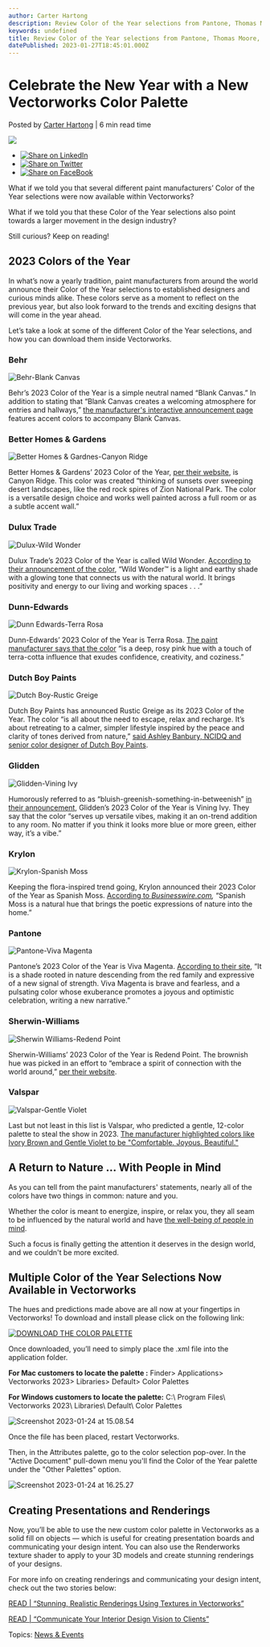 ```yaml
---
author: Carter Hartong
description: Review Color of the Year selections from Pantone, Thomas Moore, NCS Colours, and more. Plus, learn about a new color palette available in Vectorworks.
keywords: undefined
title: Review Color of the Year selections from Pantone, Thomas Moore, NCS Colours, and more. Plus, learn about a new color palette available in Vectorworks. 
datePublished: 2023-01-27T18:45:01.000Z
---
```

  

# Celebrate the New Year with a New Vectorworks Color Palette

 Posted by [Carter Hartong](https://blog.vectorworks.net/author/carter-hartong) | 6 min read time 

![](https://blog.vectorworks.net/hubfs/Blog%20Images/230125_2023%20Color%20of%20the%20Year/blog-1440x800_COTY2023.png) 

* [![Share on LinkedIn](https://2659751.fs1.hubspotusercontent-na1.net/hubfs/2659751/michaelDemo/share-LI.png)](http://www.linkedin.com/shareArticle?mini=true&url=https%3A%2F%2Fblog.vectorworks.net%2F2023-colors-of-the-year-vectorworks-palette)
* [![Share on Twitter](https://2659751.fs1.hubspotusercontent-na1.net/hubfs/2659751/michaelDemo/share-TW.png)](https://www.twitter.com/share?text=Celebrate%20the%20New%20Year%20with%20a%20New%20Vectorworks%20Color%20Palette&url=https%3A%2F%2Fblog.vectorworks.net%2F2023-colors-of-the-year-vectorworks-palette&via=PMGTweets)
* [![Share on FaceBook](https://2659751.fs1.hubspotusercontent-na1.net/hubfs/2659751/michaelDemo/share-FB.png)](https://www.facebook.com/sharer/sharer.php?u=https%3A%2F%2Fblog.vectorworks.net%2F2023-colors-of-the-year-vectorworks-palette)

What if we told you that several different paint manufacturers’ Color of the Year selections were now available within Vectorworks?

What if we told you that these Color of the Year selections also point towards a larger movement in the design industry?

Still curious? Keep on reading!

## 2023 Colors of the Year

In what’s now a yearly tradition, paint manufacturers from around the world announce their Color of the Year selections to established designers and curious minds alike. These colors serve as a moment to reflect on the previous year, but also look forward to the trends and exciting designs that will come in the year ahead.

Let’s take a look at some of the different Color of the Year selections, and how you can download them inside Vectorworks.

### Behr

![Behr-Blank Canvas](https://blog.vectorworks.net/hs-fs/hubfs/Blog%20Images/230125_2023%20Color%20of%20the%20Year/Behr-Blank%20Canvas.png?width=1440&height=711&name=Behr-Blank%20Canvas.png)

Behr’s 2023 Color of the Year is a simple neutral named “Blank Canvas.” In addition to stating that “Blank Canvas creates a welcoming atmosphere for entries and hallways,” [the manufacturer's interactive announcement page](https://www.behr.com/consumer/inspiration/2023-coty/?gclid=Cj0KCQiAq5meBhCyARIsAJrtdr652O1FDNmoYtKJnQi153jPc6Oz0I2uZ536VP8q%5FOj2-v3Z4u0ymnQaAqh6EALw%5FwcB&gclsrc=aw.ds) features accent colors to accompany Blank Canvas.

### Better Homes & Gardens

![Better Homes & Gardnes-Canyon Ridge](https://blog.vectorworks.net/hs-fs/hubfs/Blog%20Images/230125_2023%20Color%20of%20the%20Year/Better%20Homes%20%26%20Gardnes-Canyon%20Ridge.png?width=1440&height=709&name=Better%20Homes%20%26%20Gardnes-Canyon%20Ridge.png)

Better Homes & Gardens’ 2023 Color of the Year, [per their website](https://www.bhg.com/decorating/color/paint/bhg-color-of-the-year-2023/), is Canyon Ridge. This color was created “thinking of sunsets over sweeping desert landscapes, like the red rock spires of Zion National Park. The color is a versatile design choice and works well painted across a full room or as a subtle accent wall.”

### Dulux Trade

![Dulux-Wild Wonder](https://blog.vectorworks.net/hs-fs/hubfs/Blog%20Images/230125_2023%20Color%20of%20the%20Year/Dulux-Wild%20Wonder.png?width=1440&height=709&name=Dulux-Wild%20Wonder.png)

Dulux Trade’s 2023 Color of the Year is called Wild Wonder. [According to their announcement of the color](https://www.duluxtradepaintexpert.co.uk/en/content/dulux-colour-of-the-year-2023), “Wild Wonder™ is a light and earthy shade with a glowing tone that connects us with the natural world. It brings positivity and energy to our living and working spaces . . .”

### Dunn-Edwards

![Dunn Edwards-Terra Rosa](https://blog.vectorworks.net/hs-fs/hubfs/Blog%20Images/230125_2023%20Color%20of%20the%20Year/Dunn%20Edwards-Terra%20Rosa.png?width=1440&height=711&name=Dunn%20Edwards-Terra%20Rosa.png)

Dunn-Edwards’ 2023 Color of the Year is Terra Rosa. [The paint manufacturer says that the color](https://www.dunnedwards.com/pros/blog/dunn-edwards-unveils-its-2023-color-of-the-year-terra-rosa-de5096/) “is a deep, rosy pink hue with a touch of terra-cotta influence that exudes confidence, creativity, and coziness.”

### Dutch Boy Paints

![Dutch Boy-Rustic Greige](https://blog.vectorworks.net/hs-fs/hubfs/Blog%20Images/230125_2023%20Color%20of%20the%20Year/Dutch%20Boy-Rustic%20Greige.png?width=1440&height=707&name=Dutch%20Boy-Rustic%20Greige.png)

Dutch Boy Paints has announced Rustic Greige as its 2023 Color of the Year. The color “is all about the need to escape, relax and recharge. It’s about retreating to a calmer, simpler lifestyle inspired by the peace and clarity of tones derived from nature,” [said Ashley Banbury, NCIDQ and senior color designer of Dutch Boy Paints](https://www.coatingsworld.com/contents/view%5Fbreaking-news/2022-09-07/dutch-boy-paints-announces-rustic-greige-as-its-2023-color-of-the-year/).

### Glidden

![Glidden-Vining Ivy](https://blog.vectorworks.net/hs-fs/hubfs/Blog%20Images/230125_2023%20Color%20of%20the%20Year/Glidden-Vining%20Ivy.png?width=1440&height=708&name=Glidden-Vining%20Ivy.png)

Humorously referred to as “bluish-greenish-something-in-betweenish” [in their announcement](https://www.glidden.com/trends), Glidden’s 2023 Color of the Year is Vining Ivy. They say that the color “serves up versatile vibes, making it an on-trend addition to any room. No matter if you think it looks more blue or more green, either way, it’s a vibe.”

### Krylon

![Krylon-Spanish Moss](https://blog.vectorworks.net/hs-fs/hubfs/Blog%20Images/230125_2023%20Color%20of%20the%20Year/Krylon-Spanish%20Moss.png?width=1440&height=710&name=Krylon-Spanish%20Moss.png)

Keeping the flora-inspired trend going, Krylon announced their 2023 Color of the Year as Spanish Moss. [According to _Businesswire.com_](https://www.businesswire.com/news/home/20221013005159/en/Krylon%C2%AE-Announces-2023-Color-of-the-Year-Spanish-Moss)_,_ “Spanish Moss is a natural hue that brings the poetic expressions of nature into the home.”

### Pantone

![Pantone-Viva Magenta](https://blog.vectorworks.net/hs-fs/hubfs/Blog%20Images/230125_2023%20Color%20of%20the%20Year/Pantone-Viva%20Magenta.png?width=1440&height=711&name=Pantone-Viva%20Magenta.png)

Pantone’s 2023 Color of the Year is Viva Magenta. [According to their site](https://www.pantone.com/color-of-the-year/2023), “It is a shade rooted in nature descending from the red family and expressive of a new signal of strength. Viva Magenta is brave and fearless, and a pulsating color whose exuberance promotes a joyous and optimistic celebration, writing a new narrative.”

### Sherwin-Williams

![Sherwin Williams-Redend Point](https://blog.vectorworks.net/hs-fs/hubfs/Blog%20Images/230125_2023%20Color%20of%20the%20Year/Sherwin%20Williams-Redend%20Point.png?width=1635&height=805&name=Sherwin%20Williams-Redend%20Point.png)

Sherwin-Williams’ 2023 Color of the Year is Redend Point. The brownish hue was picked in an effort to “embrace a spirit of connection with the world around,” [per their website](https://www.sherwin-williams.com/en-us/color-of-the-year-2023?gclid=Cj0KCQiAq5meBhCyARIsAJrtdr6JCDQtsQejN7Is%5FqgNsfEej-LLMJq8mYBKBPE4o2Y%5Fsz2KbZOLfLEaAhDUEALw%5FwcB).

### Valspar

![Valspar-Gentle Violet](https://blog.vectorworks.net/hs-fs/hubfs/Blog%20Images/230125_2023%20Color%20of%20the%20Year/Valspar-Gentle%20Violet.png?width=1440&height=711&name=Valspar-Gentle%20Violet.png)

Last but not least in this list is Valspar, who predicted a gentle, 12-color palette to steal the show in 2023\. [The manufacturer highlighted colors like Ivory Brown and Gentle Violet to be "Comfortable. Joyous. Beautiful."](https://www.valspar.com/en/colors/colors-of-the-year)

## A Return to Nature … With People in Mind

As you can tell from the paint manufacturers' statements, nearly all of the colors have two things in common: nature and you.

Whether the color is meant to energize, inspire, or relax you, they all seam to be influenced by the natural world and have [the well-being of people in mind](../../../net/vectorworks/blog/sustainable-design-for-interiors-projects-using-time-saving-tools.html).

Such a focus is finally getting the attention it deserves in the design world, and we couldn't be more excited.

## Multiple Color of the Year Selections Now Available in Vectorworks

The hues and predictions made above are all now at your fingertips in Vectorworks! To download and install please click on the following link:

[![DOWNLOAD THE COLOR PALETTE](https://no-cache.hubspot.com/cta/default/3018241/b4e743df-2ee5-424e-b3da-092ef816ee17.png)](https://cta-redirect.hubspot.com/cta/redirect/3018241/b4e743df-2ee5-424e-b3da-092ef816ee17) 

Once downloaded, you’ll need to simply place the .xml file into the application folder.

**For Mac customers to locate the palette :** Finder> Applications> Vectorworks 2023> Libraries> Default> Color Palettes 

**For Windows customers to locate the palette:** C:\\ Program Files\\ Vectorworks 2023\\ Libraries\\ Default\\ Color Palettes

![Screenshot 2023-01-24 at 15.08.54](https://blog.vectorworks.net/hs-fs/hubfs/Blog%20Images/230125_2023%20Color%20of%20the%20Year/Screenshot%202023-01-24%20at%2015.08.54.png?width=1440&height=827&name=Screenshot%202023-01-24%20at%2015.08.54.png)

Once the file has been placed, restart Vectorworks. 

Then, in the Attributes palette, go to the color selection pop-over. In the "Active Document" pull-down menu you'll find the Color of the Year palette under the "Other Palettes" option. 

![Screenshot 2023-01-24 at 16.25.27](https://blog.vectorworks.net/hs-fs/hubfs/Blog%20Images/230125_2023%20Color%20of%20the%20Year/Screenshot%202023-01-24%20at%2016.25.27.png?width=382&height=460&name=Screenshot%202023-01-24%20at%2016.25.27.png)

## Creating Presentations and Renderings

Now, you’ll be able to use the new custom color palette in Vectorworks as a solid fill on objects — which is useful for creating presentation boards and communicating your design intent. You can also use the Renderworks texture shader to apply to your 3D models and create stunning renderings of your designs.

For more info on creating renderings and communicating your design intent, check out the two stories below:

[READ | “Stunning, Realistic Renderings Using Textures in Vectorworks”](../../../net/vectorworks/blog/how-to-add-realism-renderings-textures.html)

[READ | “Communicate Your Interior Design Vision to Clients”](../../../net/vectorworks/blog/communicate-inspiration-interiors-vectorworks.html)

 Topics: [News & Events](https://blog.vectorworks.net/topic/news-events) 

  